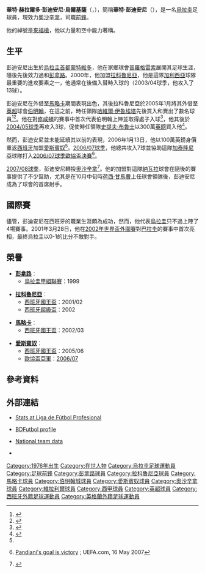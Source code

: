 {{noteTA
|G1=足球
|G2=英超
|G3=FAcup
|G4=西甲
|T=zh-hans:瓦尔特·潘迪亚尼; zh-hk:華特·彭迪安尼;
|1=zh-hans:瓦尔特·潘迪亚尼; zh-hk:華特·彭迪安尼;
|2=zh-hans:潘迪亚尼; zh-hk:彭迪安尼;
|3=zh-hans:蒙得维的亚;zh-hk:蒙特維多;
|4=zh-hans:瓦尔特; zh-hk:華特;
|5=zh-hans:佩那罗尔;zh-hk:彭拿路;zh-tw:彭拿路;
|6=zh-hans:斯蒂夫·布鲁斯; zh-hk:史提夫·布魯士;
|7=zh-hans:加泰罗尼亚; zh-tw:加泰隆尼亞; zh-hk:加泰隆尼亞;
}}
{{spanish name 2|彭迪安尼|烏爾基薩}}
{{Infobox Football biography 
| playername = 華特·彭迪安尼<br>''Walter Pandiani''
| image = [[File:WalterPandiani_cropped.jpg|File:WalterPandiani cropped.jpg]]
| fullname = Walter Gerardo Pandiani Urquiza
| dateofbirth = {{Birth date and age|1976|4|27}} 
| cityofbirth = [[蒙特維多|蒙特維多]] 
| countryofbirth = [[烏拉圭|烏拉圭]]
| height = {{height|m=1.84}}
| currentclub = [[奧沙辛拿體育會|奧沙辛拿]]
| clubnumber = 11
| position = [[足球前鋒|前鋒]]
| youthyears = 
| youthclubs = 
| years = 1996–1997<br />1997–1998<br />1998–2000<br />2000–2005<br />2002–2003<br />2005<br />2005–2006<br />2006–2007<br />2007–
| clubs = [[普羅格雷索|普羅格雷索]]<br>{{Link-en|巴薩內斯|Basañez}}<br>[[彭拿路體育會|彭拿路]]<br>[[拉科魯尼亞體育會|拉科魯尼亞]]<br> → [[皇家馬略卡|馬略卡]] (借用)<br> → [[伯明翰足球會|伯明翰]] (借用)<br> [[伯明翰足球會|伯明翰]]<br>[[皇家愛斯賓奴體育會|愛斯賓奴]]<br>[[奧沙辛拿體育會|奧沙辛拿]]
| caps(goals) = 22 (12)<br />{{0}}0 {{0}}(0)<br />71 (29)<br />86 (31)<br />33 (13)<br />14 {{0}}(4)<br />17 {{0}}(2)<br />52 {{0}}(8)<br />57 (20)
| nationalyears = 2001–2004
| nationalteam = [[烏拉圭國家足球隊|烏拉圭]]
| nationalcaps(goals) = {{0}}4 {{0}}(0)
| pcupdate = 00:00, 25 January 2010 (UTC)
| ntupdate = 09:05, 26 October 2008 (UTC)
}}
'''華特·赫拉爾多·彭迪安尼·烏爾基薩'''（'''{{lang-es|Walter Gerardo Pandiani Urquiza}}'''，{{bd|1976年|4月27日|catIdx=Pandiani ,Walter}}），簡稱'''華特·彭迪安尼'''（'''{{lang-es|Walter Pandiani}}'''），是一名[[烏拉圭|烏拉圭]]足球員，現效力[[奧沙辛拿體育會|奧沙辛拿]]，司職[[足球前鋒|前鋒]]。

他的綽號是[[來福槍|來福槍]]，他以力量和空中能力著稱。

== 生平 ==
彭迪安尼出生於[[烏拉圭|烏拉圭]][[首都|首都]][[蒙特維多|蒙特維多]]，他在家鄉球會[[普羅格雷索|普羅格雷索]]展開其足球生涯，隨後先後效力過{{Link-en|巴薩內斯|Basañez}}和[[彭拿路體育會|彭拿路]]。2000年，他加盟[[拉科魯尼亞體育會|拉科魯尼亞]]，他是這隊[[加利西亞_(西班牙)|加利西亞]]球隊最重要的進攻要素之一，他通常在後備入替時入球的（2003/04球季，他攻入了13球）。

彭迪安尼在外借至[[皇家馬略卡|馬略卡]]期間表現出色，其後拉科魯尼亞於2005年1月將其外借至[[英格蘭足球超級聯賽|英超]]球會[[伯明翰足球會|伯明翰]]，在這之前，時任領隊[[哈維爾·伊魯埃塔|哈維爾·伊魯埃塔]]先後買入和賣出了數名球員<ref>{{en}}{{cite news|url=http://www.skysports.com/story/0,19528,11843_2324255,00.html|title=Depor boss blasts Pandiani|publisher=Sky Sports|author=Kendall, Mark|date=19 January 2005|accessdate=26 October 2008|archive-date=2016-06-04|archive-url=https://web.archive.org/web/20160604164031/http://www.skysports.com/story/0,19528,11843_2324255,00.html|dead-url=no}}</ref><ref>{{en}}{{cite news|url=http://news.bbc.co.uk/sport1/hi/football/teams/b/birmingham_city/4225423.stm|title=Birmingham complete Pandiani loan|publisher=BBC Sport|date=1 February 2005|accessdate=26 October 2008|archive-date=2007-09-01|archive-url=https://web.archive.org/web/20070901223914/http://news.bbc.co.uk/sport1/hi/football/teams/b/birmingham_city/4225423.stm|dead-url=no}}</ref>。他在對[[修咸頓足球會|修咸頓]]的賽事中首次代表伯明翰上陣並取得處子入球<ref>{{en}}{{cite news|url=http://news.bbc.co.uk/sport1/hi/football/eng_prem/4221115.stm|title=Birmingham 2-1 Southampton|publisher=BBC Sport|date=2 February 2005|accessdate=26 October 2008|archive-date=2020-03-30|archive-url=https://web.archive.org/web/20200330194501/http://news.bbc.co.uk/sport2/hi/football/eng_prem/4221115.stm|dead-url=no}}</ref>，他其後於[[2004年至2005年英格蘭超級聯賽|2004/05球季]]再攻入3球，促使時任領隊[[史提夫·布魯士|史提夫·布魯士]]以300萬[[英鎊|英鎊]]買入他<ref name="Espanyol move">{{en}}{{cite news|url=http://news.bbc.co.uk/sport1/hi/football/teams/b/birmingham_city/4608030.stm|title=Pandiani completes Espanyol move|publisher=BBC Sport|date=13 January 2006|accessdate=26 October 2008|archive-date=2006-05-30|archive-url=https://web.archive.org/web/20060530033518/http://news.bbc.co.uk/sport1/hi/football/teams/b/birmingham_city/4608030.stm|dead-url=no}}</ref>。

然而，彭迪安尼並未能延續其以前的表現，2006年1月13日，他以100萬英鎊身價重返[[西班牙|西班牙]]加盟[[皇家愛斯賓奴體育會|愛斯賓奴]]<ref name="Espanyol move"/>。[[2006年至2007年西班牙足球甲級聯賽|2006/07球季]]，他總共攻入7球並協助這隊[[加泰隆尼亞|加泰隆尼亞]]球隊打入[[2006年至2007年歐洲足協盃|2006/07球季歐協盃決賽]]<ref>{{en}}[http://www.uefa.com/competitions/uefacup/news/kind=1/newsid=538512.html Pandiani's goal is victory] {{Wayback|url=http://www.uefa.com/competitions/uefacup/news/kind=1/newsid=538512.html |date=20100102222802 }}; UEFA.com, 16 May 2007</ref>。

[[2007年至2008年西班牙足球甲級聯賽|2007/08球季]]，彭迪安尼轉投[[奧沙辛拿體育會|奧沙辛拿]]<ref>{{en}}{{cite news|url=http://www.skysports.com/story/0,19528,11827_2621913,00.html|title=Osasuna swoop for Rifle|publisher=Sky Sports|author=Kendall, Mark|date=29 July 2007|accessdate=26 October 2008|archive-date=2016-03-04|archive-url=https://web.archive.org/web/20160304110532/http://www.skysports.com/story/0,19528,11827_2621913,00.html|dead-url=no}}</ref>。他的加盟對這隊[[納瓦拉|納瓦拉]]球會在隨後的賽事提供了不少幫助，尤其是在10月中旬時[[荷西·甘馬曹|荷西·甘馬曹]]上任球會領隊後，彭迪安尼成為了球會的首席射手。

== 國際賽 ==
儘管，彭迪安尼在西班牙的職業生涯頗為成功，然而，他代表[[烏拉圭國家足球隊|烏拉圭]]只不過上陣了4場賽事。2001年3月28日，他在[[2002年世界盃外圍賽|2002年世界盃外圍賽]]對[[巴拉圭國家足球隊|巴拉圭]]的賽事中首次亮相，最終烏拉圭以0-1的比分不敵對手。

== 榮譽 ==
* '''[[彭拿路體育會|彭拿路]]'''：
** [[烏拉圭甲組聯賽|烏拉圭甲組聯賽]]：1999

* '''[[拉科魯尼亞體育會|拉科魯尼亞]]'''：
** [[西班牙國王盃|西班牙國王盃]]：2001/02
** [[西班牙超級盃|西班牙超級盃]]：2002

* '''[[皇家馬略卡|馬略卡]]'''：
** [[西班牙國王盃|西班牙國王盃]]：2002/03

* '''[[皇家愛斯賓奴體育會|愛斯賓奴]]'''：
** [[西班牙國王盃|西班牙國王盃]]：2005/06
** [[歐洲足協盃|歐協盃亞軍]]：[[2006年至2007年歐洲足協盃|2006/07]]

== 參考資料 ==
{{Reflist}}

== 外部連結 ==
* {{es icon}}[http://www.lfp.es/historico/primera/plantillas/historial.asp?jug=6870 Stats at Liga de Fútbol Profesional] {{Wayback|url=http://www.lfp.es/historico/primera/plantillas/historial.asp?jug=6870 |date=20071027235730 }}
* {{en}}[http://www.bdfutbol.com/en/j/j2627.html BDFutbol profile] {{Wayback|url=http://www.bdfutbol.com/en/j/j2627.html |date=20210506160852 }}
* {{es icon}}[https://web.archive.org/web/20050305220123/http://www.tenfieldigital.com.uy/servlet/hprfchsj?2,1372,2%2F1372%2F,1,517 National team data]
* {{soccerbase|22177|華特·彭迪安尼}}

{{DEFAULTSORT:Pandiani, Walter}}
[[Category:1976年出生|Category:1976年出生]]
[[Category:在世人物|Category:在世人物]]
[[Category:烏拉圭足球運動員|Category:烏拉圭足球運動員]]
[[Category:足球前鋒|Category:足球前鋒]]
[[Category:彭拿路球員|Category:彭拿路球員]]
[[Category:拉科魯尼亞球員|Category:拉科魯尼亞球員]]
[[Category:馬略卡球員|Category:馬略卡球員]]
[[Category:伯明翰城球員|Category:伯明翰城球員]]
[[Category:愛斯賓奴球員|Category:愛斯賓奴球員]]
[[Category:奧沙辛拿球員|Category:奧沙辛拿球員]]
[[Category:維拉利爾球員|Category:維拉利爾球員]]
[[Category:西甲球員|Category:西甲球員]]
[[Category:英超球員|Category:英超球員]]
[[Category:西班牙外籍足球運動員|Category:西班牙外籍足球運動員]]
[[Category:英格蘭外籍足球運動員|Category:英格蘭外籍足球運動員]]